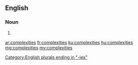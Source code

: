 ==English==

===Noun===
{{head|en}}

# {{plural of|complexity}}

[[Category:English plurals ending in "-ies"]]

[[ar:complexities]]
[[fr:complexities]]
[[ku:complexities]]
[[hu:complexities]]
[[mg:complexities]]
[[my:complexities]]